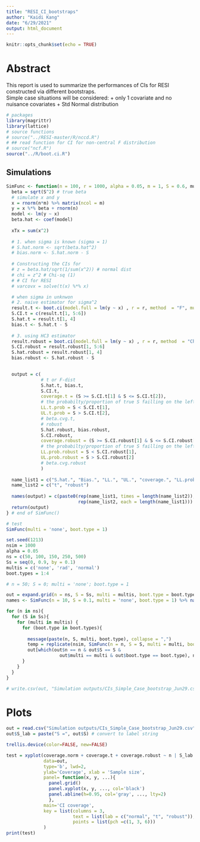 ```yaml
---
title: "RESI_CI_bootstraps"
author: "Kaidi Kang"
date: "6/29/2021"
output: html_document
---
```


```r
knitr::opts_chunk$set(echo = TRUE)
```

# Abstract
This report is used to summarize the performances of CIs for RESI constructed via different bootstraps.\
Simple case situations will be considered:
  + only 1 covariate and no nuisance covariates
  + Std Normal distribution

```r
# packages
library(magrittr)
library(lattice)
# source functions
# source("../RESI-master/R/nccd.R") 
# ## read function for CI for non-central F distribution
# source("ncf.R")
source("../R/boot.ci.R")
```


## Simulations

```r
SimFunc <- function(n = 100, r = 1000, alpha = 0.05, m = 1, S = 0.6, multi, boot.type, num.cores = 10){
  beta = sqrt(S^2) # true beta
  # simulate x and y
  x = rnorm(n*m) %>% matrix(ncol = m)
  y = x %*% beta + rnorm(n)
  model <- lm(y ~ x)
  beta.hat <- coef(model)
  
  xTx = sum(x^2)
  
  # 1. when sigma is known (sigma = 1)
  # S.hat.norm <- sqrt(beta.hat^2)
  # bias.norm <- S.hat.norm - S
  
  # Constructing the CIs for 
  # z = beta.hat/sqrt(1/sum(x^2)) # normal dist
  # chi = z^2 # Chi-sq (1)
  # # CI for RESI
  # varcovx = solve(t(x) %*% x)

  # when sigma in unknwon
  # 2. naive estimator for sigma^2
  result.t <- boot.ci(model.full = lm(y ~ x) , r = r, method  = "F", multi = multi, boot.type = boot.type, num.cores = num.cores)$anova %>% as.matrix
  S.CI.t = c(result.t[1, 5:6])
  S.hat.t = result.t[1, 4]
  bias.t <- S.hat.t - S
  
  # 3. using HC3 estimator
  result.robust = boot.ci(model.full = lm(y ~ x) , r = r, method  = "Chisq", multi = multi, boot.type = boot.type, num.cores = num.cores)$anova %>% as.matrix
  S.CI.robust = result.robust[1, 5:6]
  S.hat.robust = result.robust[1, 4]
  bias.robust <- S.hat.robust - S
  

  output = c(
             # t or F-dist
             S.hat.t, bias.t,
             S.CI.t,
             coverage.t = (S >= S.CI.t[1] & S <= S.CI.t[2]),
             # the probabilty/proportion of true S failling on the left or right of the CI
             LL.t.prob = S < S.CI.t[1],
             UL.t.prob = S > S.CI.t[2],
             # beta.cvg.t, 
             # robust
             S.hat.robust, bias.robust,
             S.CI.robust,
             coverage.robust = (S >= S.CI.robust[1] & S <= S.CI.robust[2]),
             # the probabilty/proportion of true S failling on the left or right of the CI
             LL.prob.robust = S < S.CI.robust[1],
             UL.prob.robust = S > S.CI.robust[2]
             # beta.cvg.robust
             )
  
  name_list1 = c("S.hat.", "Bias.", "LL.", "UL.", "coverage.", "LL.prob.", "UL.prob.")
  name_list2 = c("t", "robust")
  
  names(output) = c(paste0(rep(name_list1, times = length(name_list2)), 
                           rep(name_list2, each = length(name_list1))) )
  return(output)
} # end of SimFunc()

# test
SimFunc(multi = 'none', boot.type = 1)
```


```r
set.seed(1213)
nsim = 1000
alpha = 0.05
ns = c(50, 100, 150, 250, 500)
Ss = seq(0, 0.9, by = 0.1)
multis = c('none', 'rad', 'normal')
boot.types = 1:4

# n = 50; S = 0; multi = 'none'; boot.type = 1

out = expand.grid(n = ns, S = Ss, multi = multis, boot.type = boot.types)
names <- SimFunc(n = 10, S = 0.1, multi = 'none', boot.type = 1) %>% names()

for (n in ns){
  for (S in Ss){
    for (multi in multis) {
      for (boot.type in boot.types){
        
        message(paste(n, S, multi, boot.type), collapse = ",")
        temp = replicate(nsim, SimFunc(n = n, S = S, multi = multi, boot.type = boot.type, num.cores = 10))  %>% t()
        out[which(out$n == n & out$S == S & 
                    out$multi == multi & out$boot.type == boot.type), names] <- colMeans(temp)
      }
    }
  }
}
```

```r
# write.csv(out, "Simulation outputs/CIs_Simple_Case_bootstrap_Jun29.csv")
```


# Plots
```r
out = read.csv("Simulation outputs/CIs_Simple_Case_bootstrap_Jun29.csv", header = TRUE)
out$S_lab = paste("S =", out$S) # convert to label string
```


```r
trellis.device(color=FALSE, new=FALSE)

test = xyplot(coverage.norm + coverage.t + coverage.robust ~ n | S_lab , 
              data=out, 
              type='b', lwd=2,
              ylab='Coverage', xlab = 'Sample size',
              panel= function(x, y, ...){
                panel.grid()
                panel.xyplot(x, y, ..., col='black')
                panel.abline(h=0.95, col='gray', ..., lty=2)
                }, 
              main='CI coverage',
              key = list(columns = 3,
                         text = list(lab = c("normal", "t", "robust")),
                         points = list(pch =c(1, 3, 6)))
              )
print(test)
```

